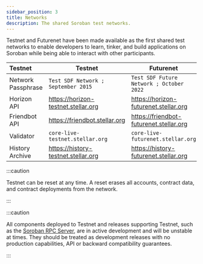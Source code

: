 ```yaml
---
sidebar_position: 3
title: Networks
description: The shared Soroban test networks.
---
```


Testnet and Futurenet have been made available as the first shared test networks to enable developers to learn, tinker, and build applications on Soroban while being able to interact with other participants.

| Testnet            | Testnet                             | Futurenet                                |
| :----------------- | ----------------------------------- | ---------------------------------------- |
| Network Passphrase | `Test SDF Network ; September 2015` | `Test SDF Future Network ; October 2022` |
| Horizon API        | https://horizon-testnet.stellar.org | https://horizon-futurenet.stellar.org    |
| Friendbot API      | https://friendbot.stellar.org       | https://friendbot-futurenet.stellar.org  |
| Validator          | `core-live-testnet.stellar.org`     | `core-live-futurenet.stellar.org`        |
| History Archive    | https://history-testnet.stellar.org | https://history-futurenet.stellar.org    |

:::caution

Testnet can be reset at any time. A reset erases all accounts, contract data, and contract deployments from the network.

:::

:::caution

All components deployed to Testnet and releases supporting Testnet, such as the [Soroban RPC Server], are in active development and will be unstable at times. They should be treated as development releases with no production capabilities, API or backward compatibility guarantees.

:::

[Soroban RPC Server]: https://github.com/stellar/quickstart#soroban-rpc-server
